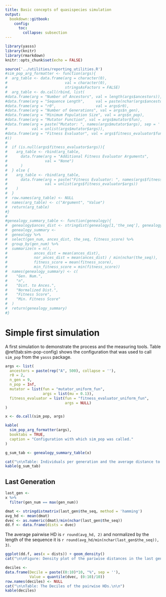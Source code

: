 ```yaml
---
title: Basic concepts of quasispecies simulation
output: 
  bookdown::gitbook:
    config:
      toc:
        collapse: subsection
---
```


```r
library(yasss)
library(knitr)
library(rmarkdown)
knitr::opts_chunk$set(echo = FALSE)
```

```r
source('../utilities/reporting_utilities.R')
#sim_pop_arg_formatter <- function(args){
#  arg_table <- data.frame(arg = character(0),
#                          val = character(0),
#                          stringsAsFactors = FALSE)
#  arg_table <- do.call(rbind, list(
#data.frame(arg = "Number of Ancestors", val = length(args$ancestors)),
#data.frame(arg = "Sequence Length",     val = paste(nchar(args$ancestors), collapse = ', ')),
#data.frame(arg = "r0",                  val = args$r0),
#data.frame(arg = "Number of Generations", val = args$n_gen),
#data.frame(arg = "Minimum Population Size", val = args$n_pop),
#data.frame(arg = "Mutator Function", val = args$mutator$fun),
#data.frame(arg = paste("Mutator: ", names(args$mutator$args), sep = ''),
#           val = unlist(args$mutator$args)),
#data.frame(arg = "Fitness Evaluator", val = args$fitness_evaluator$fun)
#))
#
#  if (is.null(args$fitness_evaluator$args)){
#    arg_table <- rbind(arg_table,
#      data.frame(arg = "Additional Fitness Evaluator Arguments",
#                 val = "None")
#      )
#  } else {
#    arg_table <- rbind(arg_table,
#      data.frame(arg = paste("Fitness Evaluator: ", names(args$fitness_evaluator$args), sep = ''),
#                 val = unlist(args$fitness_evaluator$args))
#    )
#  }
#  row.names(arg_table) <- NULL
#  names(arg_table) <- c("Argument", "Value")
#  return(arg_table)
#}
#
#genealogy_summary_table <- function(genealogy){
#  genealogy$ances_dist <- stringdist(genealogy[1,'the_seq'], genealogy[,'the_seq'])
#  genealogy_summary <-
#  genealogy %>% 
#  select(gen_num, ances_dist, the_seq, fitness_score) %>% 
#  group_by(gen_num) %>%
#  summarize(n = n(),
#            ances_dist = mean(ances_dist),
#            nor_ances_dist = mean(ances_dist) / min(nchar(the_seq)),
#            fitness_score = mean(fitness_score),
#            min_fitness_score = min(fitness_score))
#  names(genealogy_summary) <- c(
#    "Gen. Num.",
#    "n",
#    "Dist. to Ances.",
#    "Normalized Dist.",
#    "Fitness Score",
#    "Min. Fitness Score"
#  )
#  return(genealogy_summary)
#}
```

# Simple first simulation

A first simulation to demonstrate the process and the measuring tools. Table \@ref(tab:sim-pop-config) shows the configuration that was used to call `sim_pop` from the `yasss` package.

```r
args <- list(
  ancestors = paste(rep("A", 500), collapse = ''),
  r0 = 2,
  n_gen = 9,
  n_pop = Inf,
  mutator = list(fun = "mutator_uniform_fun",
                 args = list(mu = 0.1)),
  fitness_evaluator = list(fun = "fitness_evaluator_uniform_fun",
                           args = NULL)
)

x <- do.call(sim_pop, args)

kable(
  sim_pop_arg_formatter(args),
  booktabs = TRUE,
  caption = "Configuration with which sim_pop was called."
)
```

```r

g_sum_tab <- genealogy_summary_table(x)

cat("\n\nTable: Individuals per generation and the average distance to the original ancestor for the generation.\n\n")
kable(g_sum_tab)
```

## Last Generation

```r
last_gen <-
x %>%
  filter(gen_num == max(gen_num))

dmat <- stringdistmatrix(last_gen$the_seq, method = 'hamming')
avg_hd <- mean(dmat)
dvec <- as.numeric(dmat)/min(nchar(last_gen$the_seq))
dd.f <- data.frame(dists = dvec)
```

The average pairwise HD is `r round(avg_hd, 2)` and normalized by the length of the sequence it is `r round(avg_hd/min(nchar(last_gen$the_seq)), 3)`.

```r
ggplot(dd.f, aes(x = dists)) + geom_density()
cat("\n\nFigure: Density plot of the pariwise distances in the last generation.\n\n")

deciles <-
data.frame(Decile = paste((0:10)*10, "%", sep = ''),
           Value = quantile(dvec, (0:10)/10))
row.names(deciles) <- NULL
cat("\n\nTable: The Deciles of the pairwise HDs.\n\n")
kable(deciles)
```
